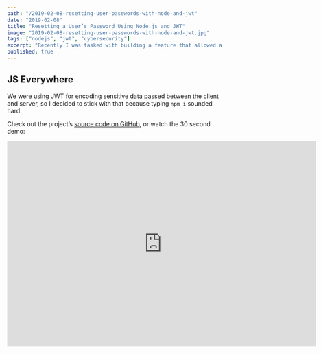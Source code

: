 ```yaml
---
path: "/2019-02-08-resetting-user-passwords-with-node-and-jwt"
date: "2019-02-08"
title: "Resetting a User’s Password Using Node.js and JWT"
image: "2019-02-08-resetting-user-passwords-with-node-and-jwt.jpg"
tags: ["nodejs", "jwt", "cybersecurity"]
excerpt: "Recently I was tasked with building a feature that allowed a user to reset her password via email — securely. I used Node and Express on the backend. Turns out this was both easier and harder than I expected."
published: true
---
```


## JS Everywhere

We were using JWT for encoding sensitive data passed between the client and server, so I decided to stick with that because typing `npm i` sounded hard.

Check out the project’s <a href="https://github.com/Lambda-School-Labs/LabsPT1_Backwoods" target="_blank">source code on GitHub</a>, or watch the 30 second demo:

<iframe
  className="youtube-video"
  width="720"
  height="480"
  src="https://www.youtube.com/embed/DxugdZ0kHEY"
  frameBorder="0"
  allow="accelerometer; autoplay; encrypted-media; gyroscope; picture-in-picture"
  allowFullScreen
/>

We’ll be coding this feature entirely in JavaScript. Let’s dive in!

## Dependencies

- **Express & JWT:** I’m assuming you know enough Express to create a simple service that listens on a given route. Working knowledge of JWTs will also help; if you’re fuzzy, check out the <a href="https://jwt.io/" target="_blank">JWT website</a> for a refresher on JWT headers, payloads and signatures.
- **Nodemailer:** Super simple <a href="https://nodemailer.com/about/" target="_blank">npm module for sending email</a>. We’ll create a quick and dirty email template and configure it to send reset emails from our own email address — make sure you use something like <a href="https://www.npmjs.com/package/dotenv" target="_blank">dotenv</a> if you plan on pushing to GitHub, otherwise your email password will be made public!

## Theory

This is the part of the blog post I would usually skip personally, but _I recommend you actually read this part_, otherwise you might end up being confused when we get to implementation.

Let’s make sure we’re on the same page about a few things, security-wise:

1. We’re not going to send the user her password via email.
2. Because we care about security, we’re using something like <a href="https://www.npmjs.com/package/bcryptjs" target="_blank">bcryptjs</a> so that _we don’t store the user’s password at all_. At least not in plain text. Instead we hash it, and sending the user a hashed password is worse than doing nothing at all because she will probably assume her password has been compromised.
3. We’re also not going to send the user a temporary password because we can’t assume the user’s inbox is secure. If the user gets distracted and forgets to follow the link we email her, there is a live password just waiting in her inbox. Not to mention a malicious actor or jilted ex could reset the user’s password over and over, keeping her from logging into the wonderful app we made.

Instead, we’re going to **generate a single-use link** that the user can follow to enter a new password. **This link will also expire after a set amount of time**, in this case 60 minutes.

### Creating a Single-Use URL

We need a way to validate our user. To do this, we’re going to **embed a JWT token that identifies her in the URL we generate**. When she clicks this link, our user will be presented a form that allows her to enter a new password.

As a payload, the JWT token needs to carry something that we can use to effectively fingerprint the user. Once she visits the route we send her, our server will pull the token from the route params and use it to identify her.

Before we talk about the JWT payload, let’s make sure we all understand the control flow:

**Order of operations:**

1. User enters her email into a password reset form which sends a POST request to the endpoint `/reset_pw/user/:email`
2. We sign a JWT on the backend using a dynamic payload and secret key
3. An email service mounted at that route in step 1 emails her a URL containing the token
4. The user clicks the link and is taken to a client-side form. Then, our client-side router pulls the token off params as it resolves her request (our team used React Router to do this)
5. User submits the form which makes a POST request to `/new_pw/:userId/:token` with the new password **on the request body** (parameters being easier to intercept)
6. Our then server decodes the token using a secret key unique to the user, hashes the new password, and replaces the old password hash with the new one

### JWT Secret & Payload

So what should our JWT’s payload be?

This confused me until I realized I was asking the wrong question. A better question is: **What should our secret key be?**

The payload itself doesn’t matter as much as the fact that it matches.

Let’s say you and I are both spies, meeting for the first time. We don’t know if we can trust each other yet. Of course, no good spy actually trusts another spy, not truly; but we agree that some tests are better than others, and begin talking about ways to verify that the other is in face who she claims to be.

Before long we reach an impasse. Given our line of work, we cannot use information as a way to authenticate each other, because we might be giving something away by the very act of trying to verify it. We could try blurting out the name of the target together on three, but that’s the oldest trick in the book and neither one of us is falling for that one again.

Instead, you point out that it doesn’t actually matter _what_ we know, but that we can demonstrate the ability to know it. We don’t need to know what’s behind door number 1, so long as we both have a key that can open it.

> To make a one-time URL, we use the user’s old hashed password as the JWT secret key. When the user updates her password, we will replace the old hash with the new one, and no one can access the secret key anymore.

In order to make sure this link can’t be used and reused over and over again, the link should “expire” — meaning that our token (and by extension, the URL) should only work once.

After researching how to do this, I came across a very clever solution:

To make a one-time URL, we use the user’s old hashed password as the JWT secret key. When the user updates her password, we will replace the old hash with the new one, and no one can access the secret key anymore.

This helps to ensure that if the user’s password was the target of a previous attack (on an unrelated website), then the user’s created date will make the secret key unique from the potentially leaked password.

Get it?

It took me a bit to wrap my head around.

To make this even more secure, we can concatenate the old password hash with the user’s `createdAt` value, so that if someone intercepts the user token from the network, he would still need a user’s timestamp to crack the secret key.

With the combination of the user’s password hash and `createdAt` date the JWT becomes a one-time-use token, because once the user has changed her password, _successive calls to that route will generate a new password hash, invalidating the secret key which references the defunct password_.

**So what should the payload be?**

As long as it’s something unique to the user that our server can compare, that’s up to you. In our case, we used the `userId`, and the server just made sure that the decoded payload matches our user’s ID in the database.

## Implementation

Now that all the theory is behind us, let’s look at one possible implementation:

### Server

#### File: `email.controller.js`:

<a href="https://github.com/Lambda-School-Labs/LabsPT1_Backwoods/blob/master/server/src/api/resources/email/email.controller.js" target="_blank">See it on GitHub</a>

**Imports:**

```javascript
import jwt from "jsonwebtoken"
import bcrypt from "bcryptjs"
import { User } from "../user/user.model"
import {
  transporter,
  getPasswordResetURL,
  resetPasswordTemplate
} from "../../modules/email"
```

Here we pull in our User model and email module, which are implementation details. Again, see the <a href="https://github.com/Lambda-School-Labs/LabsPT1_Backwoods" target="_blank">GitHub repository</a> if you want to dig into all the specifics.

**Make token from hash helper function:**

```javascript
// `secret` is passwordHash concatenated with user's
// createdAt value, so if someone malicious gets the
// token they still need a timestamp to hack it:
export const usePasswordHashToMakeToken = ({
  password: passwordHash,
  _id: userId,
  createdAt
}) => {
  // highlight-start
  const secret = passwordHash + "-" + createdAt
  const token = jwt.sign({ userId }, secret, {
    expiresIn: 3600 // 1 hour
  })
  // highlight-end
  return token
}
```

Here we pass the old password hash, user ID and created at values into a function that signs a token with `userId` as the payload and `${passwordHash}-${createdAt}` as a secret.

**Sending the email:**

```javascript
//// Sends an email IRL! ////
export const sendPasswordResetEmail = async (req, res) => {
  const { email } = req.params
  let user
  try {
    user = await User.findOne({ email }).exec()
  } catch (err) {
    res.status(404).json("No user with that email")
  }
  const token = usePasswordHashToMakeToken(user)
  const url = getPasswordResetURL(user, token)
  const emailTemplate = resetPasswordTemplate(user, url)

  const sendEmail = () => {
    transporter.sendMail(emailTemplate, (err, info) => {
      if (err) {
        res.status(500).json("Error sending email")
      }
      console.log(`** Email sent **`, info.response)
    })
  }
  sendEmail()
}
```

This function find’s our user by email, makes a token, builds up a URL, then calls our email module and fires off an email IRL.

**Updating the user’s password:**

```javascript
export const receiveNewPassword = (req, res) => {
  const { userId, token } = req.params
  const { password } = req.body

  // highlight-start
  User.findOne({ _id: userId })
    .then(user => {
      const secret = user.password + "-" + user.createdAt
      const payload = jwt.decode(token, secret)
      if (payload.userId === user.id) {
        bcrypt.genSalt(10, function(err, salt) {
          // Call error-handling middleware:
          if (err) return
          bcrypt.hash(password, salt, function(err, hash) {
            // Call error-handling middleware:
            if (err) return
            User.findOneAndUpdate({ _id: userId }, { password: hash })
              .then(() => res.status(202).json("Password changed accepted"))
              .catch(err => res.status(500).json(err))
          })
        })
      }
    })
    // highlight-end

    .catch(() => {
      res.status(404).json("Invalid user")
    })
}
```

This nasty function is the meat of the program. Originally we wrote this using the async/await protocol like `sendPasswordResetEmail` above, but bcrypt didn’t seem to like async/await.

What’s interesting is that, despite the callback hell, this function never created any bugs and never needed to be rewritten.

#### File: `email.restRouter.js`

<a href="https://github.com/Lambda-School-Labs/LabsPT1_Backwoods/blob/master/server/src/api/resources/email/email.restRouter.js" target="_blank">See it on GitHub</a>

Then we mount the service in `email.restRouter.js` (rest router as opposed to GraphQL router, which this blog is written in):

```javascript
import express from "express"
import * as emailController from "./email.controller"

export const emailRouter = express.Router()

emailRouter.route("/user/:email").post(emailController.sendPasswordResetEmail)

emailRouter
  .route("/receive_new_password/:userId/:token")
  .post(emailController.receiveNewPassword)
```

### What about the client?

Initially we were going to do everything on the server, but then we decided that React Router and Axios were enough to pass params to and from the Express server.

There are really only 2 client-side files of interest.

#### File: `RecoverPassword.js`

<a href="https://github.com/Lambda-School-Labs/LabsPT1_Backwoods/blob/master/client/src/components/forms/RecoverPassword.js" target="_blank">See it on GitHub</a>

This component doesn’t need to accept any props because the user hasn’t taken any action yet besides navigate to the component. Notice how the component renders based on local state, and how the Axios call to our server endpoint is made:

```jsx
import React, { Component } from "react"
import { Link } from "react-router-dom"
import styled from "styled-components"

import { Button, GhostInput } from "./styledComponents"
import RecoverPasswordStyles from "./RecoverPassword.styles"

import axios from "axios"
import SERVER_URI = "localhost:3000"

class RecoverPassword extends Component {
  state = {
    email: "",
    submitted: false
  }

  handleChange = e => {
    this.setState({ email: e.target.value })
  }

  sendPasswordResetEmail = e => {
    e.preventDefault()
    const { email } = this.state
    axios.post(`${SERVER_URI}/reset_password/user/${email}`)
    this.setState({ email: "", submitted: true })
  }

  render() {
    const { email, submitted } = this.state

    return (
      <RecoverPasswordStyles>
        <h3>Reset your password</h3>
        {submitted ? (
          <div className="reset-password-form-sent-wrapper">
            <p>
              If that account is in our system, we emailed you a link to reset
              your password.
            </p>
            <Link to="/login" className="ghost-btn">
              Return to sign in
            </Link>
          </div>
        ) : (
          <div className="reset-password-form-wrapper">
            <p>
              It happens to the best of us. Enter your email and we'll send you
              reset instructions.
            </p>
            <form onSubmit={this.sendPasswordResetEmail}>
              <GhostInput
                onChange={this.handleChange}
                value={email}
                placeholder="Email address"
              />
              <Button className="btn-primary password-reset-btn">
                Send password reset email
              </Button>
            </form>
            <Link to="/login">I remember my password</Link>
          </div>
        )}
      </RecoverPasswordStyles>
    )
  }
}

export default RecoverPassword
```

That’s it, it’s actually pretty simple. We can use React Router to mount it wherever we want. We went with `/password/recover` because we had other password functionality that we bundled under the `/password` namespace.

#### File: `UpdatePassword.js`

<a href="https://github.com/Lambda-School-Labs/LabsPT1_Backwoods/blob/master/client/src/components/forms/UpdatePassword.js" target="_blank">See it on GitHub</a>

Here’s how we might use the `UpdatePassword` component using React Router:

```jsx
<Route
  path="/update-password"
  render={({ match }) => (
    <UpdatePassword userId={match.params.userId} token={match.params.token} />
  )}
/>
```

And here’s what the component itself looks like:

```jsx
import React, { Component } from "react"
import axios from "axios"
import { Link } from "react-router-dom"
import PropTypes from "prop-types"

import { Button, GhostInput } from "./customStyledComponents"
import { RecoverPasswordStyles as UpdatePasswordStyles } from "./RecoverPassword"

const SERVER_URI = "localhost:3000"

class UpdatePassword extends Component {
  state = {
    password: "",
    confirmPassword: "",
    submitted: false
  }

  handleChange = key => e => {
    this.setState({ [key]: e.target.value })
  }

  updatePassword = e => {
    e.preventDefault()
    const { userId, token } = this.props
    const { password } = this.state

    axios
      .post(
        `${SERVER_URI}/reset_password/receive_new_password/${userId}/${token}`,
        { password }
      )
      .then(res => console.log("RESPONSE FROM SERVER TO CLIENT:", res))
      .catch(err => console.log("SERVER ERROR TO CLIENT:", err))
    this.setState({ submitted: !this.state.submitted })
  }

  render() {
    const { submitted } = this.state

    return (
      <UpdatePasswordStyles>
        <h3 style={{ paddingBottom: "1.25rem" }}>Update your password</h3>
        {submitted ? (
          <div className="reset-password-form-sent-wrapper">
            <p>Your password has been saved.</p>
            <Link to="/login" className="ghost-btn">
              Sign back in
            </Link>
          </div>
        ) : (
          <div className="reset-password-form-wrapper">
            <form
              onSubmit={this.updatePassword}
              style={{ paddingBottom: "1.5rem" }}
            >
              <GhostInput
                onChange={this.handleChange("password")}
                value={this.state.password}
                placeholder="New password"
                type="password"
              />
              <GhostInput
                onChange={this.handleChange("confirmPassword")}
                value={this.state.confirmPassword}
                placeholder="Confirm password"
                type="password"
              />

              <Button className="btn-primary password-reset-btn">
                Update password
              </Button>
            </form>
          </div>
        )}
      </UpdatePasswordStyles>
    )
  }
}

UpdatePassword.propTypes = {
  token: PropTypes.string.isRequired,
  userId: PropTypes.string.isRequired
}

export default UpdatePassword
```

That’s a wrap! Of course there’s more to the implementation, but for sake of brevity I will simply link to the other relevant files here:

1. <a href="https://github.com/Lambda-School-Labs/LabsPT1_Backwoods/blob/master/server/src/api/modules/email.js" target="_blank">Server-side Email module & Nodemailer config</a>
2. <a href="https://github.com/Lambda-School-Labs/LabsPT1_Backwoods/blob/master/server/src/api/restRouter.js" target="_blank">Server-side Rest Router API config</a>

Thanks for reading! Feel free to drop me a line if you have any questions or feedback at <a href="mailto:ahrjarrett@gmail.com">ahrjarrett@gmail.com</a>.

Check out my <a href="https://github.com/ahrjarrett" target="_blank">other projects on GitHub</a>!
